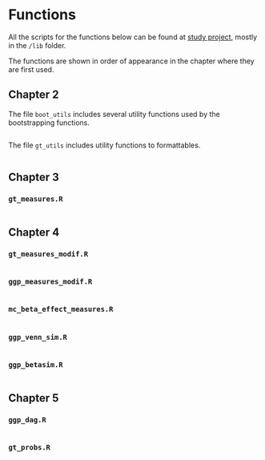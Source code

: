 # Functions

All the scripts for the functions below can be found at 
[study project](https://github.com/FrankLef/FundamentalsCausalInference), mostly in the
`/lib` folder.

The functions are shown in order of appearance in the chapter where they are
first used.

## Chapter 2

The file `boot_utils` includes several utility functions used by the bootstrapping
functions.


```r

```


The file `gt_utils` includes utility functions to formattables.


```r

```




## Chapter 3

### `gt_measures.R`

```r

```


## Chapter 4

### `gt_measures_modif.R`


```r

```


### `ggp_measures_modif.R`

```r

```


### `mc_beta_effect_measures.R`


```r

```


### `ggp_venn_sim.R`


```r

```


### `ggp_betasim.R`


```r

```


## Chapter 5

### `ggp_dag.R`


```r

```

### `gt_probs.R`


```r

```

